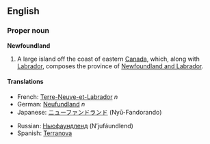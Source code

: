 ==English==
{{wikipedia}}
===Proper noun===
'''Newfoundland'''

#A large island off the coast of eastern [[Canada]], which, along with [[Labrador]], composes the province of [[Newfoundland and Labrador]].

====Translations====
{{top}}
*French: [[Terre-Neuve-et-Labrador]] ''n''
*German: [[Neufundland]] ''n''
*Japanese: [[ニューファンドランド]] (Nyū-Fandorando)
{{mid}}
*Russian: [[Ньюфаундленд]] (N’jufáundlend) {{m}}
*Spanish: [[Terranova]] {{f}}
{{bottom}}